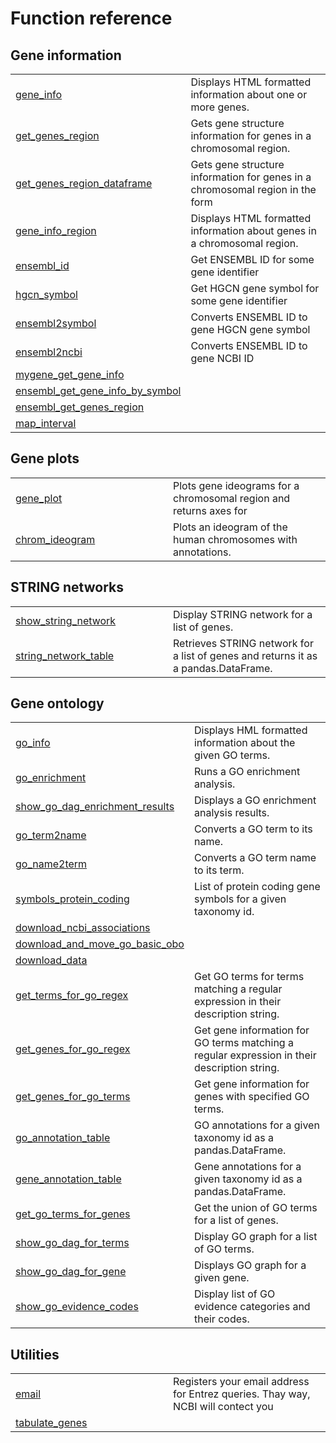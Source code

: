 # Function reference {.doc .doc-index}

## Gene information



| | |
| --- | --- |
| [gene_info](gene_info.qmd#geneinfo.gene_info) | Displays HTML formatted information about one or more genes. |
| [get_genes_region](get_genes_region.qmd#geneinfo.get_genes_region) | Gets gene structure information for genes in a chromosomal region. |
| [get_genes_region_dataframe](get_genes_region_dataframe.qmd#geneinfo.get_genes_region_dataframe) | Gets gene structure information for genes in a chromosomal region in the form |
| [gene_info_region](gene_info_region.qmd#geneinfo.gene_info_region) | Displays HTML formatted information about genes in a chromosomal region. |
| [ensembl_id](ensembl_id.qmd#geneinfo.ensembl_id) | Get ENSEMBL ID for some gene identifier |
| [hgcn_symbol](hgcn_symbol.qmd#geneinfo.hgcn_symbol) | Get HGCN gene symbol for some gene identifier |
| [ensembl2symbol](ensembl2symbol.qmd#geneinfo.ensembl2symbol) | Converts ENSEMBL ID to gene HGCN gene symbol     |
| [ensembl2ncbi](ensembl2ncbi.qmd#geneinfo.ensembl2ncbi) | Converts ENSEMBL ID to gene NCBI ID |
| [mygene_get_gene_info](mygene_get_gene_info.qmd#geneinfo.mygene_get_gene_info) |  |
| [ensembl_get_gene_info_by_symbol](ensembl_get_gene_info_by_symbol.qmd#geneinfo.ensembl_get_gene_info_by_symbol) |  |
| [ensembl_get_genes_region](ensembl_get_genes_region.qmd#geneinfo.ensembl_get_genes_region) |  |
| [map_interval](map_interval.qmd#geneinfo.map_interval) |  |

## Gene plots



| | |
| --- | --- |
| [gene_plot](gene_plot.qmd#geneinfo.gene_plot) | Plots gene ideograms for a chromosomal region and returns axes for  |
| [chrom_ideogram](chrom_ideogram.qmd#geneinfo.chrom_ideogram) | Plots an ideogram of the human chromosomes with annotations. |

## STRING networks



| | |
| --- | --- |
| [show_string_network](show_string_network.qmd#geneinfo.show_string_network) | Display STRING network for a list of genes. |
| [string_network_table](string_network_table.qmd#geneinfo.string_network_table) | Retrieves STRING network for a list of genes and returns it as a pandas.DataFrame. |

## Gene ontology



| | |
| --- | --- |
| [go_info](go_info.qmd#geneinfo.go_info) | Displays HML formatted information about the given GO terms. |
| [go_enrichment](go_enrichment.qmd#geneinfo.go_enrichment) | Runs a GO enrichment analysis. |
| [show_go_dag_enrichment_results](show_go_dag_enrichment_results.qmd#geneinfo.show_go_dag_enrichment_results) | Displays a GO enrichment analysis results. |
| [go_term2name](go_term2name.qmd#geneinfo.go_term2name) | Converts a GO term to its name. |
| [go_name2term](go_name2term.qmd#geneinfo.go_name2term) | Converts a GO term name to its term. |
| [symbols_protein_coding](symbols_protein_coding.qmd#geneinfo.symbols_protein_coding) | List of protein coding gene symbols for a given taxonomy id. |
| [download_ncbi_associations](download_ncbi_associations.qmd#geneinfo.download_ncbi_associations) |  |
| [download_and_move_go_basic_obo](download_and_move_go_basic_obo.qmd#geneinfo.download_and_move_go_basic_obo) |  |
| [download_data](download_data.qmd#geneinfo.download_data) |  |
| [get_terms_for_go_regex](get_terms_for_go_regex.qmd#geneinfo.get_terms_for_go_regex) | Get GO terms for terms matching a regular expression in their description string. |
| [get_genes_for_go_regex](get_genes_for_go_regex.qmd#geneinfo.get_genes_for_go_regex) | Get gene information for GO terms matching a regular expression in their description string. |
| [get_genes_for_go_terms](get_genes_for_go_terms.qmd#geneinfo.get_genes_for_go_terms) | Get gene information for genes with specified GO terms. |
| [go_annotation_table](go_annotation_table.qmd#geneinfo.go_annotation_table) | GO annotations for a given taxonomy id as a pandas.DataFrame. |
| [gene_annotation_table](gene_annotation_table.qmd#geneinfo.gene_annotation_table) | Gene annotations for a given taxonomy id as a pandas.DataFrame. |
| [get_go_terms_for_genes](get_go_terms_for_genes.qmd#geneinfo.get_go_terms_for_genes) | Get the union of GO terms for a list of genes. |
| [show_go_dag_for_terms](show_go_dag_for_terms.qmd#geneinfo.show_go_dag_for_terms) | Display GO graph for a list of GO terms. |
| [show_go_dag_for_gene](show_go_dag_for_gene.qmd#geneinfo.show_go_dag_for_gene) | Displays GO graph for a given gene. |
| [show_go_evidence_codes](show_go_evidence_codes.qmd#geneinfo.show_go_evidence_codes) | Display list of GO evidence categories and their codes. |

## Utilities



| | |
| --- | --- |
| [email](email.qmd#geneinfo.email) | Registers your email address for Entrez queries. Thay way, NCBI will contect you |
| [tabulate_genes](tabulate_genes.qmd#geneinfo.tabulate_genes) |  |